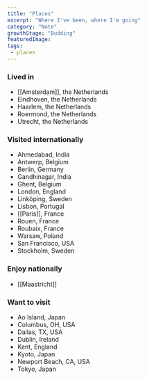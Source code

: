 ```yaml
---
title: "Places"
excerpt: "Where I've been, where I'm going"
category: "Note"
growthStage: "Budding"
featuredImage: 
tags:
 - places
---
```


### Lived in
- [[Amsterdam]], the Netherlands 
- Eindhoven, the Netherlands 
- Haarlem, the Netherlands 
- Roermond, the Netherlands
- Utrecht, the Netherlands

### Visited internationally
- Ahmedabad, India
- Antwerp, Belgium
- Berlin, Germany
- Gandhinagar, India
- Ghent, Belgium
- London, England
- Linköping, Sweden
- Lisbon, Portugal
- [[Paris]], France
- Rouen, France
- Roubaix, France
- Warsaw, Poland
- San Francisco, USA
- Stockholm, Sweden

### Enjoy nationally
- [[Maastricht]]

### Want to visit 
- Ao Island, Japan
- Columbus, OH, USA
- Dallas, TX, USA  
- Dublin, Ireland
- Kent, England
- Kyoto, Japan
- Newport Beach, CA, USA
- Tokyo, Japan